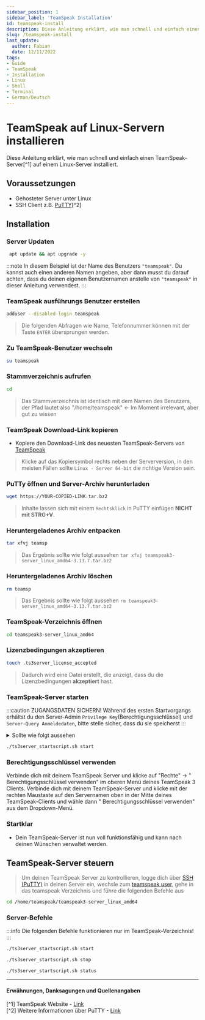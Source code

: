 ```yaml
---
sidebar_position: 1
sidebar_label: 'TeamSpeak Installation'
id: teamspeak-install
description: Diese Anleitung erklärt, wie man schnell und einfach einen TeamSpeak-Server auf einem Linux-Server installiert.
slug: /teamspeak-install
last_update:
  author: Fabian
  date: 12/11/2022
tags:
- Guide
- TeamSpeak
- Installation
- Linux
- Shell
- Terminal
- German/Deutsch
---
```



# TeamSpeak auf Linux-Servern installieren

Diese Anleitung erklärt, wie man schnell und einfach einen TeamSpeak-Server[^1] auf einem Linux-Server installiert.

## Voraussetzungen

* Gehosteter Server unter Linux
* SSH Client z.B. [PuTTY](./putty)[^2]


##### <PuTTYConnectionGuide></PuTTYConnectionGuide>

## Installation

### Server Updaten

   ```bash
    apt update && apt upgrade -y
  ```

:::note
In diesem Beispiel ist der Name des Benutzers `"teamspeak"`. Du kannst auch einen anderen Namen angeben, aber dann musst du darauf achten, dass du deinen eigenen Benutzernamen anstelle von `"teamspeak"` in dieser Anleitung verwendest.
:::

### TeamSpeak ausführungs Benutzer erstellen

  ```bash
  adduser --disabled-login teamspeak
  ```

  >Die folgenden Abfragen wie Name, Telefonnummer können mit der Taste `ENTER` übersprungen werden.

### Zu TeamSpeak-Benutzer wechseln

  ```bash
  su teamspeak
  ```

### Stammverzeichnis aufrufen

  ```bash
  cd
  ```

  >Das Stammverzeichnis ist identisch mit dem Namen des Benutzers, der Pfad lautet also "/home/teamspeak" <- Im Moment irrelevant, aber gut zu wissen

### TeamSpeak Download-Link kopieren

* Kopiere den Download-Link des neuesten TeamSpeak-Servers von [TeamSpeak](https://www.teamspeak.com/en/downloads/#server)

>Klicke auf das Kopiersymbol rechts neben der Serverversion, in den meisten Fällen sollte `Linux - Server 64-bit` die richtige Version sein.

### PuTTy öffnen und Server-Archiv herunterladen

  ```bash
  wget https://YOUR-COPIED-LINK.tar.bz2
  ```

  >Inhalte lassen sich mit einem `Rechtsklick` in PuTTY einfügen **NICHT mit STRG+V**.

### Heruntergeladenes Archiv entpacken

  ```bash title="Verwende die [TAB]-Taste, um den Befehl automatisch zu vervollständigen."
  tar xfvj teamsp
  ```

  >Das Ergebnis sollte wie folgt aussehen `tar xfvj teamspeak3-server_linux_amd64-3.13.7.tar.bz2`

### Heruntergeladenes Archiv löschen

  ```bash title="Verwende die [TAB]-Taste, um den Befehl automatisch zu vervollständigen."
  rm teamsp
  ```

  >Das Ergebnis sollte wie folgt aussehen `rm teamspeak3-server_linux_amd64-3.13.7.tar.bz2`

### TeamSpeak-Verzeichnis öffnen

  ```bash
  cd teamspeak3-server_linux_amd64
  ```

### Lizenzbedingungen akzeptieren

  ```bash
  touch .ts3server_license_accepted
  ```

  >Dadurch wird eine Datei erstellt, die anzeigt, dass du die Lizenzbedingungen **akzeptiert** hast.

### TeamSpeak-Server starten

:::caution ZUGANGSDATEN SICHERN!
Während des ersten Startvorgangs erhältst du den Server-Admin `Privilege Key`(Berechtigungsschlüssel) und `Server-Query Anmeldedaten`, bitte stelle sicher, dass du sie speicherst
:::

<details>
<summary>Sollte wie folgt aussehen</summary>
<img src={ImageUrl} height="400" width="450" alt="Example banner" />
</details>

  ```bash
  ./ts3server_startscript.sh start
  ```

### Berechtigungsschlüssel verwenden

<Tabs>
  <TabItem value="teamspeak3" label="Teamspeak3 Client" default>
    Verbinde dich mit deinem TeamSpeak Server und klicke auf "Rechte" -> " Berechtigungsschlüssel verwenden" im oberen Menü deines TeamSpeak 3 Clients.
  </TabItem>
  <TabItem value="new-teamspeak" label="All New TeamSpeak (Ts5)">
    Verbinde dich mit deinem TeamSpeak-Server und klicke mit der rechten Maustaste auf den Servernamen oben in der Mitte deines TeamSpeak-Clients und wähle dann " Berechtigungsschlüssel verwenden" aus dem Dropdown-Menü.
  </TabItem>
</Tabs>

### Startklar

* Dein TeamSpeak-Server ist nun voll funktionsfähig und kann nach deinen Wünschen verwaltet werden.
  
## TeamSpeak-Server steuern

>Um deinen TeamSpeak Server zu kontrollieren, logge dich über [SSH (PuTTY)](#puttyconnectionguideputtyconnectionguide) in deinen Server ein, wechsle zum [teamspeak user](#zu-teamspeak-benutzer-wechseln), gehe in das teamspeak Verzeichnis und führe die folgenden Befehle aus

```bash title="Aufrufen des TeamSpeak-Verzeichnisses"
cd /home/teamspeak/teamspeak3-server_linux_amd64
```

### Server-Befehle

:::info
Die folgenden Befehle funktionieren nur im TeamSpeak-Verzeichnis!
:::

<Tabs>
  <TabItem value="start" label="Start" default>

  ```bash title="TeamSpeak-Server starten"
  ./ts3server_startscript.sh start
  ```

  </TabItem>
  <TabItem value="stop" label="Stop">

  ```bash title="TeamSpeak-Server stoppen"
  ./ts3server_startscript.sh stop
  ```

  </TabItem>
  <TabItem value="status" label="Status">

  ```bash title="Aktuellen TeamSpeak-Server-Status anzeigen"
  ./ts3server_startscript.sh status
  ```

  </TabItem>
</Tabs>

---

#### Erwähnungen, Danksagungen und Quellenangaben

[^1] TeamSpeak Website - [Link](https://www.teamspeak.com)<br/>
[^2] Weitere Informationen über PuTTY - [Link](https://wikipedia.org/wiki/PuTTY)
